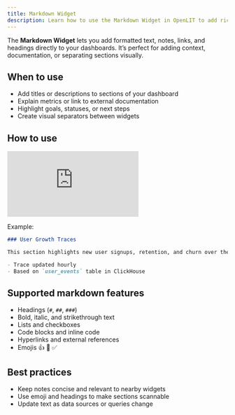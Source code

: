 ```yaml
---
title: Markdown Widget
description: Learn how to use the Markdown Widget in OpenLIT to add rich text, annotations, and links to your dashboards.
---
```


The **Markdown Widget** lets you add formatted text, notes, links, and headings directly to your dashboards. It’s perfect for adding context, documentation, or separating sections visually.

## When to use

- Add titles or descriptions to sections of your dashboard  
- Explain metrics or link to external documentation  
- Highlight goals, statuses, or next steps  
- Create visual separators between widgets  

## How to use

<iframe className="w-full aspect-video" src="https://www.youtube.com/embed/vBUk6_Z9XLE?list=PLgErWFh-dyiGp9yUDnnx67wHEeNqzzMXZ" title="How to Use the Markdown Widget in OpenLIT – Visualize Trends Over Time" frameborder="0" allow="accelerometer; autoplay; clipboard-write; encrypted-media; gyroscope; picture-in-picture; web-share" referrerpolicy="strict-origin-when-cross-origin" allowfullscreen></iframe>

Example:

````markdown
### User Growth Traces

This section highlights new user signups, retention, and churn over the last 30 days.

- Trace updated hourly  
- Based on `user_events` table in ClickHouse  
`````

## Supported markdown features

* Headings (`#`, `##`, `###`)
* Bold, italic, and strikethrough text
* Lists and checkboxes
* Code blocks and inline code
* Hyperlinks and external references
* Emojis 👍 🚀 ✅

## Best practices

* Keep notes concise and relevant to nearby widgets
* Use emoji and headings to make sections scannable
* Update text as data sources or queries change
